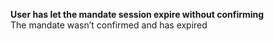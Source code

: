   
<Card title="001807" href="/errors/codes/001807">  

 **User has let the mandate session expire without confirming**  
 The mandate wasn’t confirmed and has expired  

</Card>